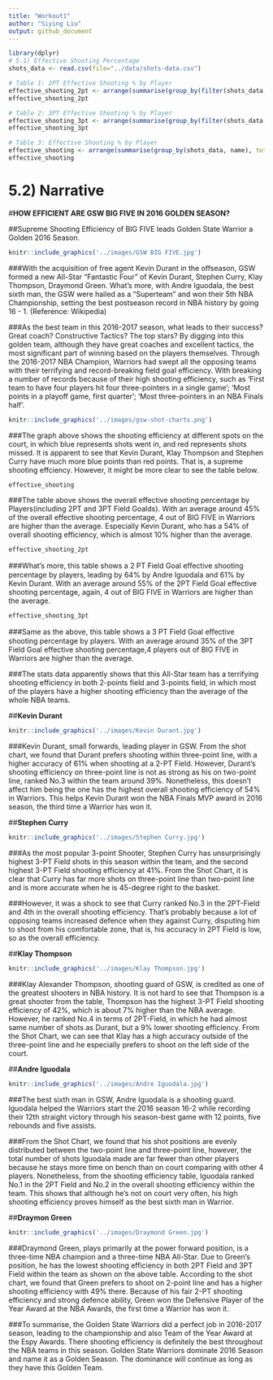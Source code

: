```yaml
---
title: "Workout1"
author: "Siying Liu"
output: github_document
---
```


```r
library(dplyr)
# 5.1) Effective Shooting Percentage
shots_data <- read.csv(file="../data/shots-data.csv")

# Table 1: 2PT Effective Shooting % by Player
effective_shooting_2pt <- arrange(summarise(group_by(filter(shots_data, shot_type == "2PT Field Goal"), name), total = n(), made = sum(shot_made_flag == "shot_yes"), percentage = made / total), desc(percentage))
effective_shooting_2pt

# Table 2: 3PT Effective Shooting % by Player
effective_shooting_3pt <- arrange(summarise(group_by(filter(shots_data, shot_type == "3PT Field Goal"), name), total = n(), made = sum(shot_made_flag == "shot_yes"), percentage = made / total), desc(percentage))
effective_shooting_3pt

# Table 3: Effective Shooting % by Player
effective_shooting <- arrange(summarise(group_by(shots_data, name), total = n(), made = sum(shot_made_flag == "shot_yes"), percentage = made / total), desc(percentage))
effective_shooting
```

# 5.2) Narrative

#**HOW EFFICIENT ARE GSW BIG FIVE IN 2016 GOLDEN SEASON?**

##Supreme Shooting Efficiency of BIG FIVE leads Golden State Warrior a Golden 2016 Season.

```r
knitr::include_graphics('../images/GSW BIG FIVE.jpg')
```

###With the acquisition of free agent Kevin Durant in the offseason, GSW formed a new All-Star "Fantastic Four" of Kevin Durant, Stephen Curry, Klay Thompson, Draymond Green. What’s more, with Andre Iguodala, the best sixth man, the GSW were hailed as a “Superteam” and won their 5th NBA Championship, setting the best postseason record in NBA history by going 16 - 1. (Reference: Wikipedia)

###As the best team in this 2016-2017 season, what leads to their success? Great coach? Constructive Tactics? The top stars? By digging into this golden team, although they have great coaches and excellent tactics, the most significant part of winning based on the players themselves. Through the 2016-2017 NBA Champion, Warriors had swept all the opposing teams with their terrifying and record-breaking field goal efficiency. With breaking a number of records because of their high shooting efficiency, such as ‘First team to have four players hit four three-pointers in a single game’; ‘Most points in a playoff game, first quarter’; ‘Most three-pointers in an NBA Finals half’. 


```r
knitr::include_graphics('../images/gsw-shot-charts.png')
```

###The graph above shows the shooting efficiency at different spots on the court, in which blue represents shots went in, and red represents shots missed. It is apparent to see that Kevin Durant, Klay Thompson and Stephen Curry have much more blue points than red points. That is, a supreme shooting effciency. However, it might be more clear to see the table below.


```r
effective_shooting
```

###The table above shows the overall effective shooting percentage by Players(including 2PT and 3PT Field Goalds). With an average around 45% of the overall effective shooting percentage, 4 out of BIG FIVE in Warriors are higher than the average. Especially Kevin Durant, who has a 54% of overall shooting efficiency, which is almost 10% higher than the average.


```r
effective_shooting_2pt
```

###What's more, this table shows a 2 PT Field Goal eﬀective shooting percentage by players, leading by 64% by Andre Iguodala and 61% by Kevin Durant. With an average around 55% of the 2PT Field Goal effective shooting percentage, again, 4 out of BIG FIVE in Warriors are higher than the average.


```r
effective_shooting_3pt
```

###Same as the above, this table shows a 3 PT Field Goal eﬀective shooting percentage by players. With an average around 35% of the 3PT Field Goal effective shooting percentage,4 players out of BIG FIVE in Warriors are higher than the average.

###The stats data apparently shows that this All-Star team has a terrifying shooting efficiency in both 2-points field and 3-points field, in which most of the players have a higher shooting efficiency than the average of the whole NBA teams. 


##**Kevin Durant**
```r
knitr::include_graphics('../images/Kevin Durant.jpg')
```

###Kevin Durant, small forwards, leading player in GSW. From the shot chart, we found that Durant prefers shooting within three-point line, with a higher accuracy of 61% when shooting at a 2-PT Field. However, Durant’s shooting efficiency on three-point line is not as strong as his on two-point line, ranked No.3 within the team around 39%. Nonetheless, this doesn’t affect him being the one has the highest overall shooting efficiency of 54% in Warriors. This helps Kevin Durant won the NBA Finals MVP award in 2016 season, the third time a Warrior has won it. 


##**Stephen Curry**
```r
knitr::include_graphics('../images/Stephen Curry.jpg')
```

###As the most popular 3-point Shooter, Stephen Curry has unsurprisingly highest 3-PT Field shots in this season within the team, and the second highest 3-PT Field shooting efficiency at 41%. From the Shot Chart, it is clear that Curry has far more shots on three-point line than two-point line and is more accurate when he is 45-degree right to the basket.

###However, it was a shock to see that Curry ranked No.3 in the 2PT-Field and 4th in the overall shooting efficiency. That’s probably because a lot of opposing teams increased defence when they against Curry, disputing him to shoot from his comfortable zone, that is, his accuracy in 2PT Field is low, so as the overall efficiency.


##**Klay Thompson**
```r
knitr::include_graphics('../images/Klay Thompson.jpg')
```

###Klay Alexander Thompson, shooting guard of GSW, is credited as one of the greatest shooters in NBA history. It is not hard to see that Thompson is a great shooter from the table, Thompson has the highest 3-PT Field shooting efficiency of 42%, which is about 7% higher than the NBA average. However, he ranked No.4 in terms of 2PT-Field, in which he had almost same number of shots as Durant, but a 9% lower shooting efficiency. From the Shot Chart, we can see that Klay has a high accuracy outside of the three-point line and he especially prefers to shoot on the left side of the court. 

##**Andre Iguodala**
```r
knitr::include_graphics('../images/Andre Iguodala.jpg')
```

###The best sixth man in GSW, Andre Iguodala is a shooting guard. Iguodala helped the Warriors start the 2016 season 16-2 while recording their 12th straight victory through his season-best game with 12 points, five rebounds and five assists.

###From the Shot Chart, we found that his shot positions are evenly distributed between the two-point line and three-point line, however, the total number of shots Iguodala made are far fewer than other players because he stays more time on bench than on court comparing with other 4 players. Nonetheless, from the shooting efficiency table, Iguodala ranked No.1 in the 2PT Field and No.2 in the overall shooting efficiency within the team. This shows that although he’s not on court very often, his high shooting efficiency proves himself as the best sixth man in Warrior. 


##**Draymon Green**
```r
knitr::include_graphics('../images/Draymond Green.jpg')
```

###Draymond Green, plays primarily at the power forward position, is a three-time NBA champion and a three-time NBA All-Star. Due to Green’s position, he has the lowest shooting efficiency in both 2PT Field and 3PT Field within the team as shown on the above table. According to the shot chart, we found that Green prefers to shoot on 2-point line and has a higher shooting efficiency with 49% there. Because of his fair 2-PT shooting efficiency and strong defence ability, Green won the Defensive Player of the Year Award at the NBA Awards, the first time a Warrior has won it.

###To summarise, the Golden State Warriors did a perfect job in 2016-2017 season, leading to the championship and also Team of the Year Award at the Espy Awards. There shooting efficiency is definitely the best throughout the NBA teams in this season. Golden State Warriors dominate 2016 Season and name it as a Golden Season. The dominance will continue as long as they have this Golden Team. 

